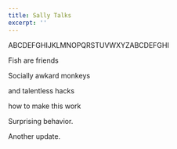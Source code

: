 ```yaml
---
title: Sally Talks
excerpt: ''
---
```


ABCDEFGHIJKLMNOPQRSTUVWXYZABCDEFGHI

Fish are friends

Socially awkard monkeys

and talentless hacks

how to make this work

Surprising behavior.

Another update.
